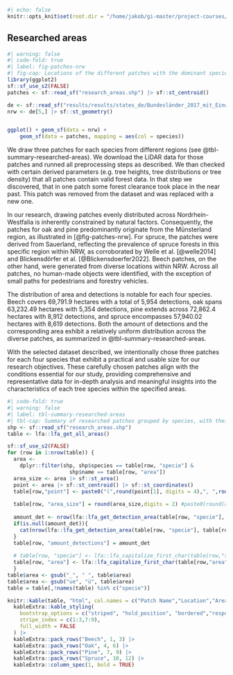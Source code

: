 ```r
#| echo: false
knitr::opts_knit$set(root.dir = "/home/jakob/gi-master/project-courses/lidar-forest-analysis/src")
```

## Researched areas

```r
#| warning: false
#| code-fold: true
#| label: fig-patches-nrw
#| fig-cap: Locations of the different patches with the dominant species for that patch. The patches centroids are displayed on a basemap describing the borders from NRW. 
library(ggplot2)
sf::sf_use_s2(FALSE)
patches <- sf::read_sf("research_areas.shp") |> sf::st_centroid()

de <- sf::read_sf("results/results/states_de/Bundesländer_2017_mit_Einwohnerzahl.shp") # Source: https://hub.arcgis.com/datasets/esri-de-content::bundesl%C3%A4nder-2017-mit-einwohnerzahl/explore?location=51.099647%2C10.454033%2C7.43
nrw <- de[5,] |> sf::st_geometry()


ggplot() + geom_sf(data = nrw) + 
    geom_sf(data = patches, mapping = aes(col = species))
```
We draw three patches for each species from different regions (see @tbl-summary-researched-areas). We download the LiDAR data for those patches and runned all preprocessing steps as described. We than checked with certain derived parameters (e.g. tree heights, tree distributions or tree density) that all patches contain valid forest data. In that step we discovered, that in one patch some forest clearance took place in the near past. This patch was removed from the dataset and was replaced with a new one.    

In our research, drawing patches evenly distributed across Nordrhein-Westfalia is inherently constrained by natural factors. Consequently, the patches for oak and pine predominantly originate from the Münsterland region, as illustrated in [@fig-patches-nrw]. For spruce, the patches were derived from Sauerland, reflecting the prevalence of spruce forests in this specific region within NRW, as corroborated by Welle et al. [@welle2014] and Blickensdörfer et al. [@Blickensdoerfer2022]. Beech patches, on the other hand, were generated from diverse locations within NRW. Across all patches, no human-made objects were identified, with the exception of small paths for pedestrians and forestry vehicles.

The distribution of area and detections is notable for each four species. Beech covers 69,791.9 hectares with a total of 5,954 detections, oak spans 63,232.49 hectares with 5,354 detections, pine extends across 72,862.4 hectares with 8,912 detections, and spruce encompasses 57,940.02 hectares with 8,619 detections. Both the amount of detections and the corresponding area exhibit a relatively uniform distribution across the diverse patches, as summarized in @tbl-summary-researched-areas. 

With the selected dataset described, we intentionally chose three patches for each four species that exhibit a practical and usable size for our research objectives. These carefully chosen patches align with the conditions essential for our study, providing comprehensive and representative data for in-depth analysis and meaningful insights into the characteristics of each tree species within the specified areas.


```r
#| code-fold: true
#| warning: false
#| label: tbl-summary-researched-areas
#| tbl-cap: Summary of researched patches grouped by species, with their location, area and the amount of detected trees.
shp <- sf::read_sf("research_areas.shp")
table <- lfa::lfa_get_all_areas()

sf::sf_use_s2(FALSE)
for (row in 1:nrow(table)) {
  area <-
    dplyr::filter(shp, shp$species == table[row, "specie"] &
                    shp$name == table[row, "area"])
  area_size <- area |> sf::st_area()
  point <- area |> sf::st_centroid() |> sf::st_coordinates()
  table[row,"point"] <- paste0("(",round(point[1], digits = 4),", ",round(point[2],digits = 4),")")
  
  table[row, "area_size"] = round(area_size,digits = 2) #paste0(round(area_size,digits = 2), " m²")
  
  amount_det <- nrow(lfa::lfa_get_detection_area(table[row, "specie"], table[row, "area"]))
  if(is.null(amount_det)){
    cat(nrow(lfa::lfa_get_detection_area(table[row, "specie"], table[row, "area"])),table[row, "specie"],table[row, "area"])
  }
  table[row, "amount_detections"] = amount_det
  
  # table[row, "specie"] <- lfa::lfa_capitalize_first_char(table[row,"specie"])
  table[row, "area"] <- lfa::lfa_capitalize_first_char(table[row,"area"])
  }
table$area <- gsub("_", " ", table$area)
table$area <- gsub("ue", "ü", table$area)
table = table[,!names(table) %in% c("specie")]

knitr::kable(table, "html", col.names = c("Patch Name","Location","Area size (m²)","Amount tree detections" ), caption = NULL, digits = 2, escape = TRUE) |>
  kableExtra::kable_styling(
    bootstrap_options = c("striped", "hold_position", "bordered","responsive"),
    stripe_index = c(1:3,7:9),
    full_width = FALSE
  ) |>
  kableExtra::pack_rows("Beech", 1, 3) |>
  kableExtra::pack_rows("Oak", 4, 6) |>
  kableExtra::pack_rows("Pine", 7, 9) |>
  kableExtra::pack_rows("Spruce", 10, 12) |>
  kableExtra::column_spec(1, bold = TRUE)
```




